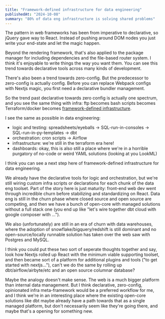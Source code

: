 ```yaml
---
title: "Framework-defined infrastructure for data engineering"
publishedAt: "2024-10-08"
summary: "80% of data eng infrastructure is solving shared problems"
---
```


The pattern in web frameworks has been from imperative to declarative, so
jQuery gave way to React. Instead of pushing around DOM nodes you just write
your end-state and let the magic happen.

Beyond the rendering framework, that's also applied to the package manager for
including dependencies and the file-based router system. I think it's enjoyable
to write things the way you want them. You can see this trend towards
declarative tools across many kinds of development.

There's also been a trend towards zero-config. But the predecessor to
zero-config is actually config. Before you can replace Webpack configs with
Nextjs magic, you first need a declarative bundler management.

So the trend past declarative towards zero config is actually one spectrum, and
you see the same thing with infra: ftp becomes bash scripts becomes
Terraform/docker becomes [framework-defined
infrastructure](https://vercel.com/blog/framework-defined-infrastructure).

I see the same as possible in data engineering:

-   logic and testing: spreadsheets/eyeballs -> SQL-run-in-consoles ->
    SQL-run-in-py-templates -> dbt
-   orchestration: cron scripts -> Airflow
-   infrastructure: we're still in the terraform era here!
-   dashboards: okay, this is also still a place where we're in a horrible
    purgatory of no-code or weird YAML solutions (looking at you LookML)

I think you can see a next step here of framework-defined infrastructure for
data engineering.

We already have the declarative tools for logic and orchestration, but we're
still wiring custom infra scripts or declarations for each chunk of the data
eng toolset. Part of the story here is just maturity: front-end web dev went
through incredible churn before stabilizing and standardizing on React. Data
eng is still in the churn phase where closed source and open source are
competing, and then we have a bunch of open-core with managed solutions without
a full stack one (you end up like "let's wire together dbt cloud with google
composer with ...").

We also (unfortunately) are still in an era of churn with data warehouses,
where the adoption of snowflake/bigquery/redshift is still dominant and no
open-source/locally runnable solution has taken over the web saw with Postgres
and MySQL.

I think you could put these two sort of seperate thoughts together and say,
look how Nextjs rolled up React with the minimum viable supporting toolset, and
then became sort of a platform for additional plugins and tools ("to get
started with nextjs..."), can't we do the same by rolling up dbt/airflow/airbyte/etc
and an open source columnar database?

Maybe the analogy doesn't make sense. The web is a much bigger platform than
internal data management. But I think declarative, zero-config, opinionated
infra meta-framework would be a preferred workflow for me, and I think we're in
an interesting place where the existing open-core solutions like dbt maybe
already have a path towards that as a single managed platform, but don't
necessarily seem like they're going there, and maybe that's a opening for
something new.

